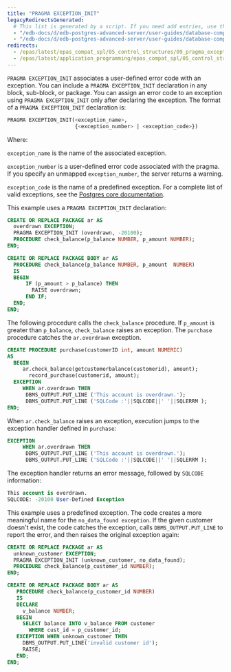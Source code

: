 ```yaml
---
title: "PRAGMA EXCEPTION_INIT"
legacyRedirectsGenerated:
  # This list is generated by a script. If you need add entries, use the `legacyRedirects` key.
  - "/edb-docs/d/edb-postgres-advanced-server/user-guides/database-compatibility-for-oracle-developers-guide/9.6/Database_Compatibility_for_Oracle_Developers_Guide_v9.6.1.070.html"
  - "/edb-docs/d/edb-postgres-advanced-server/user-guides/database-compatibility-for-oracle-developers-guide/9.5/Database_Compatibility_for_Oracle_Developers_Guide.1.164.html"
redirects:
  - /epas/latest/epas_compat_spl/05_control_structures/09_pragma_exception_init/ #generated for docs/epas/reorg-role-use-case-mode
  - /epas/latest/application_programming/epas_compat_spl/05_control_structures/09_pragma_exception_init/
---
```


<div id="pragma_exception_init" class="registered_link"></div>

`PRAGMA EXCEPTION_INIT` associates a user-defined error code with an exception. You can include a `PRAGMA EXCEPTION_INIT` declaration in any block, sub-block, or package. You can assign an error code to an exception using `PRAGMA EXCEPTION_INIT` only after declaring the exception. The format of a `PRAGMA EXCEPTION_INIT` declaration is:

```sql
PRAGMA EXCEPTION_INIT(<exception_name>,
                      {<exception_number> | <exception_code>})
```

Where:

`exception_name` is the name of the associated exception.

`exception_number` is a user-defined error code associated with the pragma. If you specify an unmapped `exception_number`, the server returns a warning.

`exception_code` is the name of a predefined exception. For a complete list of valid exceptions, see the [Postgres core documentation](https://www.postgresql.org/docs/current/static/errcodes-appendix.html).

This example uses a `PRAGMA EXCEPTION_INIT` declaration:

```sql
CREATE OR REPLACE PACKAGE ar AS
  overdrawn EXCEPTION;
  PRAGMA EXCEPTION_INIT (overdrawn, -20100);
  PROCEDURE check_balance(p_balance NUMBER, p_amount NUMBER);
END;

CREATE OR REPLACE PACKAGE BODY ar AS
  PROCEDURE check_balance(p_balance NUMBER, p_amount  NUMBER)
  IS
  BEGIN
      IF (p_amount > p_balance) THEN
        RAISE overdrawn;
      END IF;
  END;
END;
```

The following procedure calls the `check_balance` procedure. If `p_amount` is greater than `p_balance`, `check_balance` raises an exception. The `purchase` procedure catches the `ar.overdrawn` exception.

```sql
CREATE PROCEDURE purchase(customerID int, amount NUMERIC)
AS
  BEGIN
     ar.check_balance(getcustomerbalance(customerid), amount);
       record_purchase(customerid, amount);
  EXCEPTION
     WHEN ar.overdrawn THEN
      DBMS_OUTPUT.PUT_LINE ('This account is overdrawn.');
      DBMS_OUTPUT.PUT_LINE ('SQLCode :'||SQLCODE||' '||SQLERRM );
END;
```

When `ar.check_balance` raises an exception, execution jumps to the exception handler defined in `purchase`:

```sql
EXCEPTION
     WHEN ar.overdrawn THEN
      DBMS_OUTPUT.PUT_LINE ('This account is overdrawn.');
      DBMS_OUTPUT.PUT_LINE ('SQLCode :'||SQLCODE||' '||SQLERRM );
```

The exception handler returns an error message, followed by `SQLCODE` information:

```sql
This account is overdrawn.
SQLCODE: -20100 User-Defined Exception
```

This example uses a predefined exception. The code creates a more meaningful name for the `no_data_found exception`. If the given customer doesn't exist, the code catches the exception, calls `DBMS_OUTPUT.PUT_LINE` to report the error, and then raises the original exception again:

```sql
CREATE OR REPLACE PACKAGE ar AS
  unknown_customer EXCEPTION;
  PRAGMA EXCEPTION_INIT (unknown_customer, no_data_found);
  PROCEDURE check_balance(p_customer_id NUMBER);
END;

CREATE OR REPLACE PACKAGE BODY ar AS
   PROCEDURE check_balance(p_customer_id NUMBER)
   IS
   DECLARE
     v_balance NUMBER;
   BEGIN
     SELECT balance INTO v_balance FROM customer
       WHERE cust_id = p_customer_id;
   EXCEPTION WHEN unknown_customer THEN
     DBMS_OUTPUT.PUT_LINE('invalid customer id');
     RAISE;
   END;
END;
```
